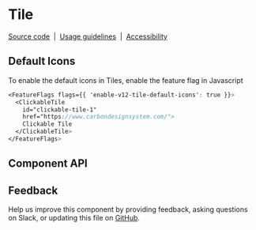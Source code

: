 
# Tile

[Source code](https://github.com/carbon-design-system/carbon/tree/main/packages/react/src/components/Tile)
&nbsp;|&nbsp;
[Usage guidelines](https://www.carbondesignsystem.com/components/tile/usage)
&nbsp;|&nbsp;
[Accessibility](https://www.carbondesignsystem.com/components/tile/accessibility)

## Default Icons

To enable the default icons in Tiles, enable the feature flag in Javascript

```scss
<FeatureFlags flags={{ 'enable-v12-tile-default-icons': true }}>
  <ClickableTile
    id="clickable-tile-1"
    href="https://www.carbondesignsystem.com/">
    Clickable Tile
  </ClickableTile>
</FeatureFlags>
```

<Preview>
  <div style={{ width: '1018px', maxWidth: '100%' }}>
    <Story id="experimental-feature-flags-enable-v12-tile-default-icons-tile--clickable" />
  </div>
  <div style={{ width: '1018px', maxWidth: '100%' }}>
    <Story id="experimental-feature-flags-enable-v12-tile-default-icons-tile--clickable-with-custom-icon" />
  </div>
</Preview>

## Component API

<Props />

## Feedback

Help us improve this component by providing feedback, asking questions on Slack,
or updating this file on
[GitHub](https://github.com/carbon-design-system/carbon/edit/main/packages/react/src/components/Tile/Tile.mdx).
